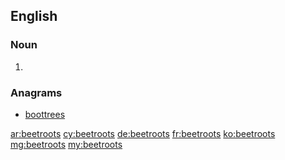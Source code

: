 ==English==

===Noun===
{{head|en|plural}}

# {{plural of|beetroot|lang=en}}

===Anagrams===
* [[boottrees#English|boottrees]]

[[ar:beetroots]]
[[cy:beetroots]]
[[de:beetroots]]
[[fr:beetroots]]
[[ko:beetroots]]
[[mg:beetroots]]
[[my:beetroots]]